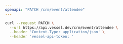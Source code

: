 ```yaml
---
openapi: "PATCH /crm/event/attendee"
---
```


<RequestExample>

```bash Request
curl --request PATCH \
  --url https://api.vessel.dev/crm/event/attendee \
  --header 'Content-Type: application/json' \
  --header 'vessel-api-token: '
```

</RequestExample>
